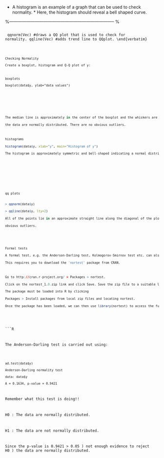 









* A histogram is an example of a graph that can be used to check normality. * Here, the histogram should reveal a bell shaped curve. 

\begin{figure}
\centering
\includegraphics[width=0.7\linewidth]{./LargeXNormHist}
\label{fig:LargeXNormHist}
\end{figure}


%-------------------------------------------------------------------------- %




\begin{figure}
\centering
\includegraphics[width=0.7\linewidth]{./LargeXNotNormHist}
\label{fig:LargeXNotNormHist}
\end{figure}


#########################################################



\section{Normal Probability Plots}

<pre><code>
qqnorm(Vec)  #draws a QQ plot that is used to check for normality.
qqline(Vec)  #adds trend line to QQplot.
\end{verbatim}

```

Checking Normality

Create a boxplot, histogram and Q-Q plot of y:

 

boxplots

boxplot(data$y, ylab="data values")

```


```R



 

The median line is approximately in the center of the boxplot and the whiskers are approximately the same length. This indicates that

the data are normally distributed. There are no obvious outliers.

 

histograms 

histogram(data$y, xlab="y", main="Histogram of y")

The histogram is approximately symmetric and bell-shaped indicating a normal distribution.

 




 

```


```R
qq plots 


> qqnorm(data$y)

> qqline(data$y, lty=2)

All of the points lie in an approximate straight line along the diagonal of the plot indicating a normal distribution. There are no

obvious outliers.

 

```


```R
Formal tests

A formal test, e.g. the Anderson-Darling test, Kolmogorov-Smirnov test etc. can also be carried out in R.

This requires you to download the 'nortest' package from CRAN.

 

Go to http://cran.r-project.org/ > Packages > nortest.

Click on the nortest_1.0.zip link and click Save. Save the zip file to a suitable location.

The package must be loaded into R by clicking

Packages > Install packages from local zip files and locating nortest.

Once the package has been loaded, we can then use library(nortest) to access the functions.

 

```


```R

The Anderson-Darling test is carried out using:

 
<pre><code>
ad.test(data$y)

Anderson-Darling normality test

data: data$y

A = 0.1634, p-value = 0.9421
</code></pre>
 

Remember what this test is doing!!

H0 : The data are normally distributed.

H1 : The data are not normally distributed.

Since the p-value is 0.9421 > 0.05 ) not enough evidence to reject H0 ) the data are normally distributed.

 